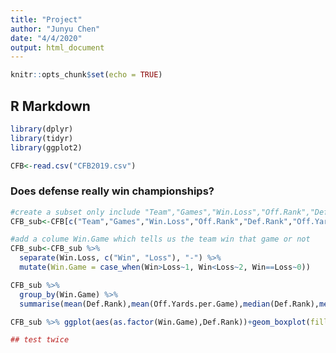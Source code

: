 ```yaml
---
title: "Project"
author: "Junyu Chen"
date: "4/4/2020"
output: html_document
---
```


```r
knitr::opts_chunk$set(echo = TRUE)
```

## R Markdown

```r
library(dplyr)
library(tidyr)
library(ggplot2)

CFB<-read.csv("CFB2019.csv")
```

### Does defense really win championships?
```r

#create a subset only include "Team","Games","Win.Loss","Off.Rank","Def.Rank"
CFB_sub<-CFB[c("Team","Games","Win.Loss","Off.Rank","Def.Rank","Off.Yards.per.Game")]

#add a colume Win.Game which tells us the team win that game or not
CFB_sub<-CFB_sub %>%
  separate(Win.Loss, c("Win", "Loss"), "-") %>% 
  mutate(Win.Game = case_when(Win>Loss~1, Win<Loss~2, Win==Loss~0))

CFB_sub %>% 
  group_by(Win.Game) %>% 
  summarise(mean(Def.Rank),mean(Off.Yards.per.Game),median(Def.Rank),median(Off.Yards.per.Game))

CFB_sub %>% ggplot(aes(as.factor(Win.Game),Def.Rank))+geom_boxplot(fill="Green")+xlab("Win Game")+ylab("Yards per game they gave up")

## test twice
```




